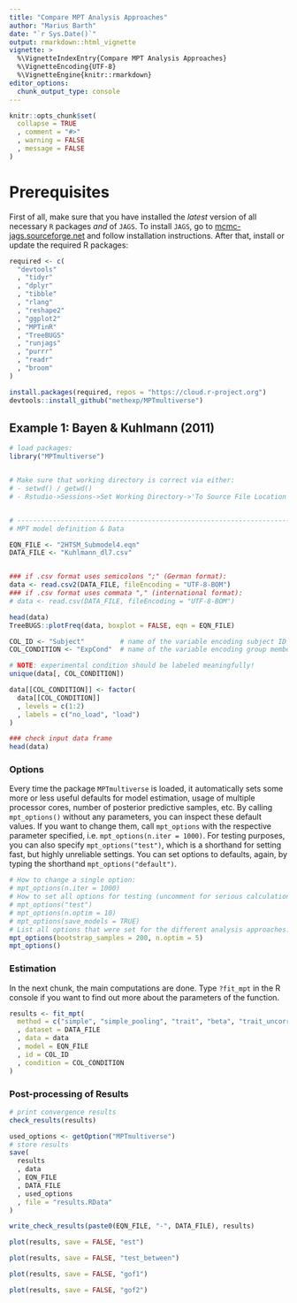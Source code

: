 ```yaml
---
title: "Compare MPT Analysis Approaches"
author: "Marius Barth"
date: "`r Sys.Date()`"
output: rmarkdown::html_vignette
vignette: >
  %\VignetteIndexEntry{Compare MPT Analysis Approaches}
  %\VignetteEncoding{UTF-8}
  %\VignetteEngine{knitr::rmarkdown}
editor_options: 
  chunk_output_type: console
---
```


```r
knitr::opts_chunk$set(
  collapse = TRUE
  , comment = "#>"
  , warning = FALSE
  , message = FALSE
)
```

# Prerequisites

First of all, make sure that you have installed the *latest* version of all necessary `R` packages *and* of `JAGS`.
To install `JAGS`, go to [mcmc-jags.sourceforge.net](http://mcmc-jags.sourceforge.net/) and follow installation instructions.
After that, install or update the required R packages:

```r
required <- c(
  "devtools"
  , "tidyr"
  , "dplyr"
  , "tibble"
  , "rlang"
  , "reshape2"
  , "ggplot2"
  , "MPTinR"
  , "TreeBUGS"
  , "runjags"
  , "purrr"
  , "readr"
  , "broom"
)

install.packages(required, repos = "https://cloud.r-project.org")
devtools::install_github("methexp/MPTmultiverse")
```



## Example 1: Bayen & Kuhlmann (2011)

```r
# load packages:
library("MPTmultiverse")


# Make sure that working directory is correct via either:
# - setwd() / getwd()
# - Rstudio->Sessions->Set Working Directory->'To Source File Location'


# ------------------------------------------------------------------------------
# MPT model definition & Data

EQN_FILE <- "2HTSM_Submodel4.eqn"
DATA_FILE <- "Kuhlmann_dl7.csv"  


### if .csv format uses semicolons ";" (German format):
data <- read.csv2(DATA_FILE, fileEncoding = "UTF-8-BOM")
### if .csv format uses commata "," (international format):
# data <- read.csv(DATA_FILE, fileEncoding = "UTF-8-BOM")

head(data)
TreeBUGS::plotFreq(data, boxplot = FALSE, eqn = EQN_FILE)

COL_ID <- "Subject"         # name of the variable encoding subject ID
COL_CONDITION <- "ExpCond"  # name of the variable encoding group membership

# NOTE: experimental condition should be labeled meaningfully!
unique(data[, COL_CONDITION])

data[[COL_CONDITION]] <- factor(
  data[[COL_CONDITION]]
  , levels = c(1:2)
  , labels = c("no_load", "load")
)

### check input data frame
head(data)
```

### Options

Every time the package `MPTmultiverse` is loaded, it automatically sets some more or less useful defaults for model estimation,
usage of multiple processor cores, number of posterior predictive samples, etc.
By calling `mpt_options()` without any parameters, you can inspect these default values.
If you want to change them, call `mpt_options` with the respective parameter specified, i.e. `mpt_options(n.iter = 1000)`.
For testing purposes, you can also specify `mpt_options("test")`, which is a shorthand for setting fast, but highly unreliable settings.
You can set options to defaults, again, by typing the shorthand `mpt_options("default")`.

```r
# How to change a single option:
# mpt_options(n.iter = 1000)
# How to set all options for testing (uncomment for serious calculations):
# mpt_options("test")
# mpt_options(n.optim = 10)
# mpt_options(save_models = TRUE)
# List all options that were set for the different analysis approaches:
mpt_options(bootstrap_samples = 200, n.optim = 5)
mpt_options()
```

### Estimation

In the next chunk, the main computations are done.
Type `?fit_mpt` in the R console if you want to find out more about the parameters of the function.

```r
results <- fit_mpt(
  method = c("simple", "simple_pooling", "trait", "beta", "trait_uncorrelated")
  , dataset = DATA_FILE
  , data = data
  , model = EQN_FILE
  , id = COL_ID
  , condition = COL_CONDITION
)
```


### Post-processing of Results

```r
# print convergence results
check_results(results)

used_options <- getOption("MPTmultiverse")
# store results
save(
  results
  , data
  , EQN_FILE
  , DATA_FILE
  , used_options
  , file = "results.RData"
)

write_check_results(paste0(EQN_FILE, "-", DATA_FILE), results)

plot(results, save = FALSE, "est")
```


```r
plot(results, save = FALSE, "test_between")
```


```r
plot(results, save = FALSE, "gof1")
```

```r
plot(results, save = FALSE, "gof2")
```



